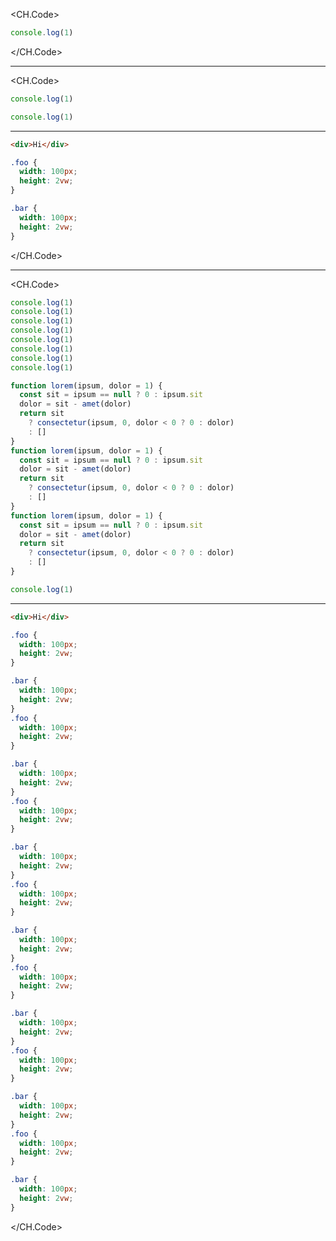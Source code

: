 
<CH.Code>

```js index.js
console.log(1)
```

</CH.Code>

---

<CH.Code>

```js index.js
console.log(1)
```

```js app.js
console.log(1)
```

---

```html index.html
<div>Hi</div>
```

```css index.css active
.foo {
  width: 100px;
  height: 2vw;
}

.bar {
  width: 100px;
  height: 2vw;
}
```

[width]: https://developer.mozilla.org/en-US/docs/Web/CSS/width "Width docs"

</CH.Code>

---

<CH.Code>

```js index.js
console.log(1)
console.log(1)
console.log(1)
console.log(1)
console.log(1)
console.log(1)
console.log(1)
console.log(1)

function lorem(ipsum, dolor = 1) {
  const sit = ipsum == null ? 0 : ipsum.sit
  dolor = sit - amet(dolor)
  return sit
    ? consectetur(ipsum, 0, dolor < 0 ? 0 : dolor)
    : []
}
function lorem(ipsum, dolor = 1) {
  const sit = ipsum == null ? 0 : ipsum.sit
  dolor = sit - amet(dolor)
  return sit
    ? consectetur(ipsum, 0, dolor < 0 ? 0 : dolor)
    : []
}
function lorem(ipsum, dolor = 1) {
  const sit = ipsum == null ? 0 : ipsum.sit
  dolor = sit - amet(dolor)
  return sit
    ? consectetur(ipsum, 0, dolor < 0 ? 0 : dolor)
    : []
}
```

```js app.js
console.log(1)
```

---

```html index.html
<div>Hi</div>
```

```css index.css active
.foo {
  width: 100px;
  height: 2vw;
}

.bar {
  width: 100px;
  height: 2vw;
}
.foo {
  width: 100px;
  height: 2vw;
}

.bar {
  width: 100px;
  height: 2vw;
}
.foo {
  width: 100px;
  height: 2vw;
}

.bar {
  width: 100px;
  height: 2vw;
}
.foo {
  width: 100px;
  height: 2vw;
}

.bar {
  width: 100px;
  height: 2vw;
}
.foo {
  width: 100px;
  height: 2vw;
}

.bar {
  width: 100px;
  height: 2vw;
}
.foo {
  width: 100px;
  height: 2vw;
}

.bar {
  width: 100px;
  height: 2vw;
}
.foo {
  width: 100px;
  height: 2vw;
}

.bar {
  width: 100px;
  height: 2vw;
}
```

</CH.Code>
